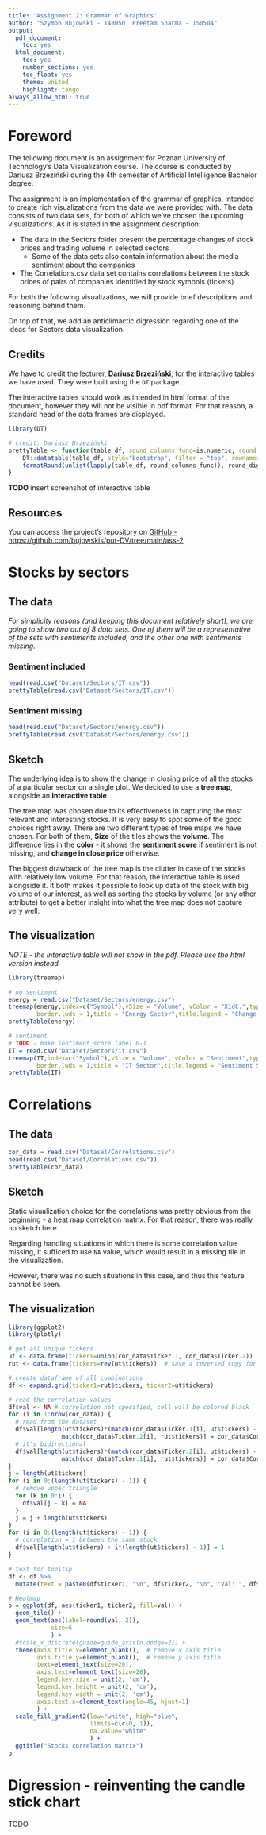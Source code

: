 ```yaml
---
title: 'Assignment 2: Grammar of Graphics'
author: "Szymon Bujowski - 148050, Preetam Sharma - 150504"
output:
  pdf_document:
    toc: yes
  html_document:
    toc: yes
    number_sections: yes
    toc_float: yes
    theme: united
    highlight: tango
always_allow_html: true
---
```


# Foreword

The following document is an assignment for Poznan University of Technology's Data Visualization course. The course is conducted by Dariusz Brzeziński during the 4th semester of Artificial Intelligence Bachelor degree.

The assignment is an implementation of the grammar of graphics, intended to create rich visualizations from the data we were provided with. The data consists of two data sets, for both of which we've chosen the upcoming visualizations. As it is stated in the assignment description:

* The data in the Sectors folder present the percentage changes of stock prices and trading volume in selected sectors
    + Some of the data sets also contain information about the media sentiment about the companies
* The Correlations.csv data set contains correlations between the stock prices of pairs of companies identified by stock symbols (tickers)

For both the following visualizations, we will provide brief descriptions and reasoning behind them.

On top of that, we add an anticlimactic digression regarding one of the ideas for Sectors data visualization.

## Credits

We have to credit the lecturer, **Dariusz Brzeziński**, for the interactive tables we have used. They were built using the `DT` package.

The interactive tables should work as intended in html format of the document, however they will not be visible in pdf format. For that reason, a standard head of the data frames are displayed.

```r
library(DT)

# credit: Dariusz Brzeziński
prettyTable <- function(table_df, round_columns_func=is.numeric, round_digits=2) {
    DT::datatable(table_df, style="bootstrap", filter = "top", rownames = FALSE, extensions = "Buttons", options = list(dom = 'Bfrtip', buttons = c('copy', 'csv', 'excel', 'pdf', 'print'))) %>%
    formatRound(unlist(lapply(table_df, round_columns_func)), round_digits)
}
```

**TODO** insert screenshot of interactive table

## Resources

You can access the project's repository on [GitHub - https://github.com/bujowskis/put-DV/tree/main/ass-2](https://github.com/bujowskis/put-DV/tree/main/ass-2)

# Stocks by sectors

## The data

*For simplicity reasons (and keeping this document relatively short), we are going to show two out of 8 data sets. One of them will be a representative of the sets with sentiments included, and the other one with sentiments missing.*

### Sentiment included

```r
head(read.csv("Dataset/Sectors/IT.csv"))
prettyTable(read.csv("Dataset/Sectors/IT.csv"))
```

### Sentiment missing

```r
head(read.csv("Dataset/Sectors/energy.csv"))
prettyTable(read.csv("Dataset/Sectors/energy.csv"))
```

## Sketch

The underlying idea is to show the change in closing price of all the stocks of a particular sector on a single plot. We decided to use a **tree map**, alongside an **interactive table**.

The tree map was chosen due to its effectiveness in capturing the most relevant and interesting stocks. It is very easy to spot some of the good choices right away. There are two different types of tree maps we have chosen. For both of them, **Size** of the tiles shows the **volume**. The difference lies in the **color** - it shows the **sentiment score** if sentiment is not missing, and **change in close price** otherwise.

The biggest drawback of the tree map is the clutter in case of the stocks with relatively low volume. For that reason, the interactive table is used alongside it. It both makes it possible to look up data of the stock with big volume of our interest, as well as sorting the stocks by volume (or any other attribute) to get a better insight into what the tree map does not capture very well.

## The visualization

*NOTE - the interactive table will not show in the pdf. Please use the html version instead.*

```r
library(treemap)

# no sentiment
energy = read.csv("Dataset/Sectors/energy.csv")
treemap(energy,index=c("Symbol"),vSize = "Volume", vColor = "X1dC.",type="value",border.col = "black",
        border.lwds = 1,title = "Energy Sector",title.legend = "Change in Close price in %")
prettyTable(energy)

# sentiment
# TODO - make sentiment score label 0-1
IT = read.csv("Dataset/Sectors/it.csv")
treemap(IT,index=c("Symbol"),vSize = "Volume", vColor = "Sentiment",type="value",border.col = "black",
        border.lwds = 1,title = "IT Sector",title.legend = "Sentiment Score")
prettyTable(IT)
```

# Correlations

## The data

```r
cor_data = read.csv("Dataset/Correlations.csv")
head(read.csv("Dataset/Correlations.csv"))
prettyTable(cor_data)
```

## Sketch

Static visualization choice for the correlations was pretty obvious from the beginning - a heat map correlation matrix. For that reason, there was really no sketch here.

Regarding handling situations in which there is some correlation value missing, it sufficed to use `NA` value, which would result in a missing tile in the visualization.

However, there was no such situations in this case, and thus this feature cannot be seen.

## The visualization

```r
library(ggplot2)
library(plotly)

# get all unique tickers
ut <- data.frame(tickers=union(cor_data$Ticker.1, cor_data$Ticker.2))
rut <- data.frame(tickers=rev(ut$tickers))  # save a reversed copy for later

# create dataframe of all combinations
df <- expand.grid(ticker1=rut$tickers, ticker2=ut$tickers)

# read the correlation values
df$val <- NA # correlation not specified, cell will be colored black
for (i in 1:nrow(cor_data)) {
  # read from the dataset
  df$val[length(ut$tickers)*(match(cor_data$Ticker.1[i], ut$tickers) - 1) +
               match(cor_data$Ticker.2[i], rut$tickers)] = cor_data$Correlation.Value[i]
  # it's bidirectional
  df$val[length(ut$tickers)*(match(cor_data$Ticker.2[i], ut$tickers) - 1) +
               match(cor_data$Ticker.1[i], rut$tickers)] = cor_data$Correlation.Value[i]
}
j = length(ut$tickers)
for (i in 0:(length(ut$tickers) - 1)) {
  # remove upper triangle
  for (k in 0:i) {
    df$val[j - k] = NA
  }
  j = j + length(ut$tickers)
}
for (i in 0:(length(ut$tickers) - 1)) {
  # correlation = 1 between the same stock
  df$val[length(ut$tickers) + i*(length(ut$tickers) - 1)] = 1
}

# text for tooltip
df <- df %>%
  mutate(text = paste0(df$ticker1, "\n", df$ticker2, "\n", "Val: ", df$val))

# Heatmap 
p = ggplot(df, aes(ticker1, ticker2, fill=val)) + 
  geom_tile() +
  geom_text(aes(label=round(val, 2)),
            size=6
            ) +
  #scale_x_discrete(guide=guide_axis(n.dodge=2)) +
  theme(axis.title.x=element_blank(),  # remove x axis title
        axis.title.y=element_blank(),  # remove y axis title,
        text=element_text(size=20),
        axis.text=element_text(size=20),
        legend.key.size = unit(2, 'cm'),
        legend.key.height = unit(2, 'cm'),
        legend.key.width = unit(2, 'cm'),
        axis.text.x=element_text(angle=45, hjust=1)
        ) +
  scale_fill_gradient2(low="white", high="blue",
                       limits=c(c(0, 1)),
                       na.value="white"
                       ) +
  ggtitle("Stocks correlation matrix")
p
```

# Digression - reinventing the candle stick chart

TODO
